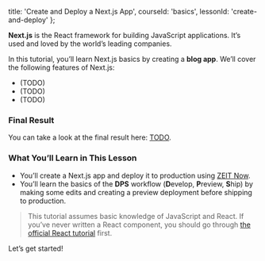 
  title: 'Create and Deploy a Next.js App',
  courseId: 'basics',
  lessonId: 'create-and-deploy'
};

<p>
  <Logo size={80} />
</p>

**Next.js** is the React framework for building JavaScript applications. It’s used and loved by <Link href="/showcase"><a>the world’s leading companies</a></Link>.

In this tutorial, you’ll learn Next.js basics by creating a **blog app**. We’ll cover the following features of Next.js:

- (TODO)
- (TODO)
- (TODO)

### Final Result

You can take a look at the final result here: [TODO](https://learn-next-chibicode.now.sh/).

### What You’ll Learn in This Lesson

- You’ll create a Next.js app and deploy it to production using [ZEIT Now](https://zeit.co).
- You’ll learn the basics of the **DPS** workflow (**D**evelop, **P**review, **S**hip) by making some edits and creating a preview deployment before shipping to production.

> This tutorial assumes basic knowledge of JavaScript and React. If you’ve never written a React component, you should go through [the official React tutorial](https://reactjs.org/tutorial/tutorial.html) first.

Let’s get started!

